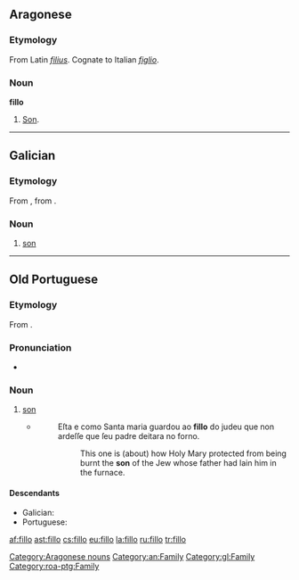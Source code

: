 ==Aragonese==

===Etymology===
From Latin ''[[filius]]''. Cognate to Italian ''[[figlio]]''.

===Noun===
'''fillo'''

# [[son|Son]].
[[Category:Aragonese nouns]]
[[Category:an:Family]]
----
==Galician==

===Etymology===
From {{etyl|roa-ptg|gl}} {{term|fillo||son|lang=roa-ptg}}, from  {{etyl|la|gl}} {{term|filius|fīlius|son|lang=la}}.

===Noun===
{{gl-noun|m}}

# [[son]]

[[Category:gl:Family]]

----

==Old Portuguese==

===Etymology===
From {{etyl|la|roa-ptg}} {{term|filius|fīlius|son|lang=la}}.

===Pronunciation===
* {{IPA|/ˈfi.ʎo/|lang=roa-ptg}}

===Noun===
{{head|roa-ptg|noun|g=m|plural|fillos|feminine|filla|feminine plural|fillas}}

# [[son]]
#* {{roa-ptg-cite-cantigas|E|4|http://www.pbm.com/~lindahl/cantigas/facsimiles/E/058.html}}
#*: Eſta e como Santa maria guardou ao '''fillo''' do judeu que non ardeſſe que ſeu padre deitara no forno.
#*:: This one is (about) how Holy Mary protected from being burnt the '''son''' of the Jew whose father had lain him in the furnace.

====Descendants====
* Galician: {{l|gl|fillo}}
* Portuguese: {{l|pt|filho}}

[[Category:roa-ptg:Family]]

[[af:fillo]]
[[ast:fillo]]
[[cs:fillo]]
[[eu:fillo]]
[[la:fillo]]
[[ru:fillo]]
[[tr:fillo]]